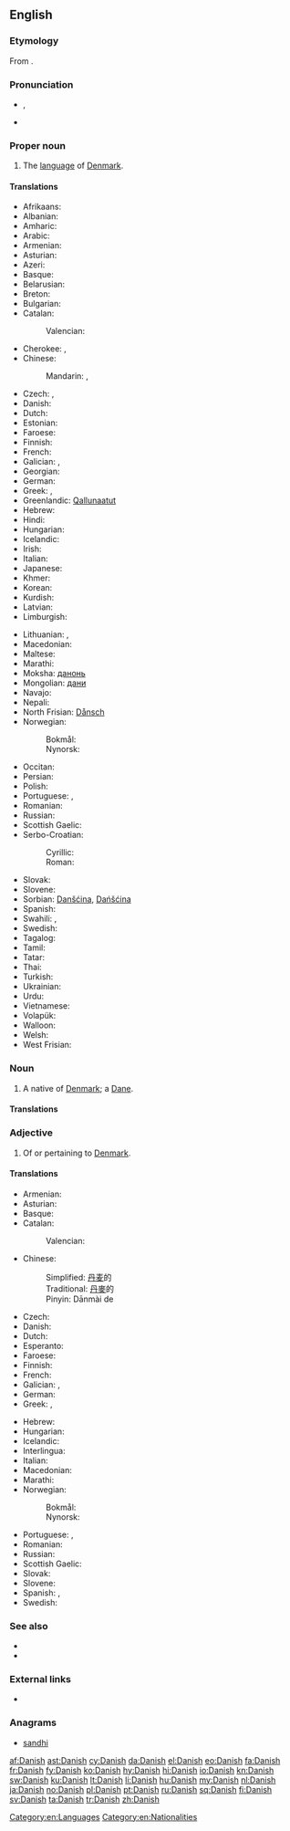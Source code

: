 {{also|danish}}
==English==
{{interwiktionary|code=da}}
===Etymology===
From {{etyl|ang}} {{term|Denisc||people of Denmark|lang=ang}}.

===Pronunciation===
* {{IPA|/ˈdeɪnɪʃ/}}, {{X-SAMPA|/"deInIS/}}
* {{audio|en-uk-Danish.ogg|Audio (UK)}}

===Proper noun===
{{wikipedia}}
{{en-proper noun}}

# The [[language]] of [[Denmark]].

====Translations====
{{trans-top|language}}
* Afrikaans: {{t+|af|Deens}}
* Albanian: {{t-|sq|Danisht}}
* Amharic: {{t-|am|ዴኒሽ}}
* Arabic: {{t-|ar|دانماركية|f|tr=danmarkíyya}}
* Armenian: {{t+|hy|դանիերեն|tr=danieren}}
* Asturian: {{t+|ast|danés|m}}
* Azeri: {{t-|az|Данимарка}}
* Basque: {{t+|eu|daniera}}
* Belarusian: {{t-|be|дацкая}}
* Breton: {{t-|br|Daneg}}
* Bulgarian: {{t-|bg|датски}}
* Catalan: {{t+|ca|danès|m}}
*: Valencian: {{t-|ca|danés|m}}
* Cherokee: {{t-|chr|ᏓᏂᏍ}}, {{t-|chr|ᏕᏂᏏ|tr=Denisi|sc=Cher}}
* Chinese:
*: Mandarin: {{t-|cmn|丹麥語|sc=Hani}}, {{t-|cmn|丹麦语|tr=Dānmàiyǔ|sc=Hani}}
* Czech: {{t+|cs|dánština|f}}, {{t-|cs|dánský jazyk|m}}
* Danish: {{t+|da|dansk}}
* Dutch: {{t+|nl|Deens}}
* Estonian: {{t-|et|taani}}
* Faroese: {{t+|fo|danskt|n}}
* Finnish: {{t+|fi|tanska}}
* French: {{t+|fr|danois|m}}
* Galician: {{t+|gl|dinamarqués|m}}, {{t+|gl|danés|m}}
* Georgian: {{t-|ka|დანიური|tr=daniuri}}
* German: {{t+|de|Dänisch|n}}
* Greek: {{t+|el|δανέζικα|n-p|tr=danézika}}, {{t+|el|δανικά|n-p|tr=daniká}}
* Greenlandic: [[Qallunaatut]]
* Hebrew: {{t-|he|דנית|tr=denít|f}}
* Hindi: {{t-|hi|डेनिश}}
* Hungarian: {{t+|hu|dán}}
* Icelandic: {{t+|is|danska|f}}
* Irish: {{t-|ga|Danmhairgis}}
* Italian: {{t+|it|danese|m}}
* Japanese: {{t+|ja|デンマーク語|tr=Denmākugo}}
* Khmer: {{t-|km|ដាណឺម៉ាក|sc=Khmr|tr=daanəɨmaak}}
* Korean: {{t+|ko|덴마크어|tr=Denmakeu-eo}}
* Kurdish: {{t-|ku|Danîmarkî}}
* Latvian: {{t-|lv|Dāņu}}
* Limburgish: {{t+|li|Dieënsj|n}}
{{trans-mid}}
* Lithuanian: {{t-|lt|Danų}}, {{t-|lt|Daniškai}}
* Macedonian: {{t-|mk|дански|m|tr=dánski}}
* Maltese: {{t-|mt|daniż}}
* Marathi: {{t-|mr|डेनिश|f|tr=ḍeniśa|sc=Deva}}
* Moksha: [[данонь]]
* Mongolian: [[дани]]
* Navajo: {{tø|nv|Déinish Dineʼé bizaad}}
* Nepali: {{t-|ne|ड्यानिश}}
* North Frisian: [[Dånsch]]
* Norwegian:
*: Bokmål: {{t+|nb|dansk|m}}
*: Nynorsk: {{t+|nn|dansk|m}}
* Occitan: {{t-|oc|danès|m}}
* Persian: {{t+|fa|دانمارکی|tr=danmarki}}
* Polish: {{t+|pl|duński}}
* Portuguese: {{t+|pt|dinamarquês|m}}, {{t-|pt|danês|m}}
* Romanian: {{t+|ro|daneză|f}}
* Russian: {{t+|ru|датский|tr=dátskij}}
* Scottish Gaelic: {{t-|gd|Danmhairgis|f}}
* Serbo-Croatian:
*: Cyrillic: {{t-|sh|дански|m}}
*: Roman: {{t-|sh|danski|m}}
* Slovak: {{t+|sk|dánčina|f}}
* Slovene: {{t+|sl|danščina|alt=dánščina|f}}
* Sorbian: [[Danšćina]], [[Dańšćina]]
* Spanish: {{t+|es|danés|m}}
* Swahili: {{t-|sw|Kideni}}, {{t-|sw|Kidenmaki}}
* Swedish: {{t+|sv|danska}}
* Tagalog: {{t-|tl|Denish}}
* Tamil: {{t-|ta|டேனிஷ்}}
* Tatar: {{t-|tt|дания}}
* Thai: {{t-|th|ภาษาเดนมาร์ก|tr=paasăa denmâak}}
* Turkish: {{t+|tr|Danca}}
* Ukrainian: {{t-|uk|датський}}
* Urdu: {{t-|ur|ڈينش}}
* Vietnamese: {{t-|vi|tiếng Đan-mạch}}
* Volapük: {{t+|vo|Danänapük}}
* Walloon: {{t+|wa|daenwès}}
* Welsh: {{t+|cy|Daneg}}
* West Frisian: {{t+|fy|Deensk}}
{{trans-bottom}}

===Noun===
{{en-noun|-}}

# A native of [[Denmark]]; a [[Dane]].

====Translations====
{{trans-see|native of Denmark|Dane}}

===Adjective===
{{en-adj|-}}

# Of or pertaining to [[Denmark]].

====Translations====
{{trans-top|of Denmark}}
* Armenian: {{t+|hy|դանիական|tr=daniakan}}
* Asturian: {{t+|ast|danés}}
* Basque: {{t-|eu|daniar}}
* Catalan: {{t+|ca|danès}}
*: Valencian: {{t-|ca|danés}}
* Chinese:
*: Simplified: [[丹麦]]的
*: Traditional: [[丹麥]]的
*: Pinyin: Dānmài de
* Czech: {{t+|cs|dánský}}
* Danish: {{t+|da|dansk}}
* Dutch: {{t+|nl|Deens}}
* Esperanto: {{t+|eo|dana}}
* Faroese: {{t-|fo|danskur}}
* Finnish: {{t+|fi|tanskalainen}}
* French: {{t+|fr|danois|m}}
* Galician: {{t+|gl|dinamarqués}}, {{t+|gl|danés}}
* German: {{t+|de|dänisch}}
* Greek: {{t+|el|δανέζικος|m|tr=danézikos}}, {{t+|el|δανικός|m|tr=danikós}}
{{trans-mid}}
* Hebrew: {{t-|he|דני|tr=deni}}
* Hungarian: {{t+|hu|dán}}
* Icelandic: {{t+|is|danskur}}
* Interlingua: {{t-|ia|danese}}
* Italian: {{t+|it|danese}}
* Macedonian: {{t-|mk|дански|tr=dánski}}
* Marathi: {{t-|mr|डेनिश|tr=ḍeniśa|sc=Deva}}
* Norwegian:
*: Bokmål: {{t+|nb|dansk}}
*: Nynorsk: {{t+|nn|dansk}}
* Portuguese: {{t+|pt|dinamarquês}}, {{t-|pt|danês}}
* Romanian: {{t-|ro|danez}}
* Russian: {{t+|ru|датский|tr=datskij}}
* Scottish Gaelic: {{t-|gd|Danmhairgeach}}
* Slovak: {{t+|sk|dánsky}}
* Slovene: {{t+|sl|danski|alt=dánski}}
* Spanish: {{t+|es|danés}}, {{t+|es|dinamarqués}}
* Swedish: {{t+|sv|dansk}}
{{trans-bottom}}

===See also===
* {{langcat}}
* {{langlist}}

===External links===
* {{ISO 639|link=Ethnologue|1code=da|code=dan}}

===Anagrams===
* [[sandhi#English|sandhi]]

[[Category:en:Languages]]
[[Category:en:Nationalities]]

[[af:Danish]]
[[ast:Danish]]
[[cy:Danish]]
[[da:Danish]]
[[el:Danish]]
[[eo:Danish]]
[[fa:Danish]]
[[fr:Danish]]
[[fy:Danish]]
[[ko:Danish]]
[[hy:Danish]]
[[hi:Danish]]
[[io:Danish]]
[[kn:Danish]]
[[sw:Danish]]
[[ku:Danish]]
[[lt:Danish]]
[[li:Danish]]
[[hu:Danish]]
[[my:Danish]]
[[nl:Danish]]
[[ja:Danish]]
[[no:Danish]]
[[pl:Danish]]
[[pt:Danish]]
[[ru:Danish]]
[[sq:Danish]]
[[fi:Danish]]
[[sv:Danish]]
[[ta:Danish]]
[[tr:Danish]]
[[zh:Danish]]